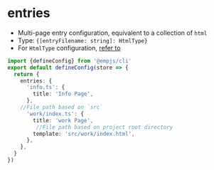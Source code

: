 # entries
+ Multi-page entry configuration, equivalent to a collection of `html`
+ Type: `{[entryFilename: string]: HtmlType}`
+ For `HtmlType` configuration, [refer to](./html.mdx)

```ts title="emp-config.js"
import {defineConfig} from '@empjs/cli'
export default defineConfig(store => {
  return {
    entries: {
      'info.ts': {
        title: 'Info Page',
      },
    //File path based on `src`
      'work/index.ts': {
        title: 'work Page',
         //File path based on project root directory
        template: 'src/work/index.html',
      },
    },
  }
})
```